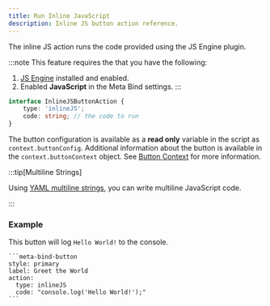 ```yaml
---
title: Run Inline JavaScript
description: Inline JS button action reference.
---
```


The inline JS action runs the code provided using the JS Engine plugin.

:::note
This feature requires the that you have the following:

1. [JS Engine](https://github.com/mProjectsCode/obsidian-js-engine-plugin) installed and enabled.
2. Enabled **JavaScript** in the Meta Bind settings.
   :::

```ts
interface InlineJSButtonAction {
	type: 'inlineJS';
	code: string; // the code to run
}
```

The button configuration is available as a **read only** variable in the script as `context.buttonConfig`.
Additional information about the button is available in the `context.buttonContext` object.
See [Button Context](/obsidian-meta-bind-plugin-docs/api/interfaces/buttoncontext/) for more information.

:::tip[Multiline Strings]

Using [YAML multiline strings](https://yaml-multiline.info/), you can write multiline JavaScript code.

:::

### Example

This button will log `Hello World!` to the console.

````custom_markdown {5-6}
```meta-bind-button
style: primary
label: Greet the World
action:
  type: inlineJS
  code: "console.log('Hello World!');"
```
````

